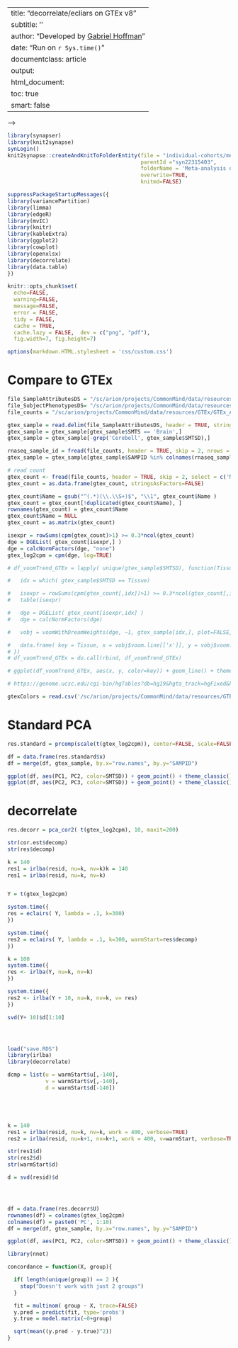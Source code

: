 
---
title: "decorrelate/ecliars on GTEx v8"
subtitle: ''
author: "Developed by [Gabriel Hoffman](http://gabrielhoffman.github.io/)"
date: "Run on `r Sys.time()`"
documentclass: article
output: 
  html_document:
  toc: true
  smart: false
---


<!---

cd /hpc/users/hoffmg01/work/decorrelate
# rm -rf molec_profiling_cache/
ml git pandoc
git pull
R

system("git pull")
rmarkdown::render("vignettes/GTEx.Rmd", output_dir='./', intermediates_dir='./')


# http
# https://hoffmg01.u.hpc.mssm.edu/molec_profiling.html

--->

--->

```r
library(synapser)
library(knit2synapse)
synLogin()
knit2synapse::createAndKnitToFolderEntity(file = "individual-cohorts/meta_analysis/meta-analysis_sex.Rmd",
                                          parentId ="syn22315403",
                                          folderName = 'Meta-analysis on sex',
                                          overwrite=TRUE, 
                                          knitmd=FALSE)
```


```r
suppressPackageStartupMessages({
library(variancePartition)
library(limma)
library(edgeR)
library(mvIC)
library(knitr)
library(kableExtra)
library(ggplot2)
library(cowplot)
library(openxlsx)
library(decorrelate)
library(data.table)
})

knitr::opts_chunk$set(
  echo=FALSE,
  warning=FALSE,
  message=FALSE,
  error = FALSE,
  tidy = FALSE,
  cache = TRUE,
  cache.lazy = FALSE,  dev = c("png", "pdf"), 
  fig.width=7, fig.height=7)

options(markdown.HTML.stylesheet = 'css/custom.css')
```


# Compare to GTEx
```r

file_SampleAttributesDS = "/sc/arion/projects/CommonMind/data/resources/GTEx/GTEx_Analysis_v8_Annotations_SampleAttributesDS.txt"
file_SubjectPhenotypesDS= "/sc/arion/projects/CommonMind/data/resources/GTEx/GTEx_Analysis_v8_Annotations_SubjectPhenotypesDS.txt"
file_counts = "/sc/arion/projects/CommonMind/data/resources/GTEx/GTEx_Analysis_2017-06-05_v8_RNASeQCv1.1.9_gene_reads.gct.gz"

gtex_sample = read.delim(file_SampleAttributesDS, header = TRUE, stringsAsFactors = FALSE)
gtex_sample = gtex_sample[gtex_sample$SMTS == 'Brain',]
gtex_sample = gtex_sample[-grep('Cerebell', gtex_sample$SMTSD),]

rnaseq_sample_id = fread(file_counts, header = TRUE, skip = 2, nrows = 1)
gtex_sample = gtex_sample[gtex_sample$SAMPID %in% colnames(rnaseq_sample_id),]

# read count
gtex_count <- fread(file_counts, header = TRUE, skip = 2, select = c('Name', unique(gtex_sample$SAMPID)))
gtex_count = as.data.frame(gtex_count, stringsAsFactors=FALSE)

gtex_count$Name = gsub("^(.*)(\\.\\S+)$", "\\1", gtex_count$Name )
gtex_count = gtex_count[!duplicated(gtex_count$Name), ]
rownames(gtex_count) = gtex_count$Name
gtex_count$Name = NULL
gtex_count = as.matrix(gtex_count)

isexpr = rowSums(cpm(gtex_count)>1) >= 0.3*ncol(gtex_count)
dge = DGEList( gtex_count[isexpr,] )
dge = calcNormFactors(dge, "none")
gtex_log2cpm = cpm(dge, log=TRUE)

# df_voomTrend_GTEx = lapply( unique(gtex_sample$SMTSD), function(Tissue){

#   idx = which( gtex_sample$SMTSD == Tissue)

#   isexpr = rowSums(cpm(gtex_count[,idx])>1) >= 0.3*ncol(gtex_count[,idx])
#   table(isexpr)

#   dge = DGEList( gtex_count[isexpr,idx] )
#   dge = calcNormFactors(dge)

#   vobj = voomWithDreamWeights(dge, ~1, gtex_sample[idx,], plot=FALSE, save.plot=TRUE, BPPARAM=SnowParam(6, progressbar=TRUE))

#   data.frame( key = Tissue, x = vobj$voom.line[['x']], y = vobj$voom.line[['y']])
# })
# df_voomTrend_GTEx = do.call(rbind, df_voomTrend_GTEx)
```

```r
# ggplot(df_voomTrend_GTEx, aes(x, y, color=key)) + geom_line() + theme_bw(15) + theme(aspect.ratio=1, plot.title = element_text(hjust = 0.5), legend.position="bottom") + ylab("sqrt( standard deviation)") + xlab("log2( count size + 0.5 )") + ggtitle("GTEx brain regions") + xlim(2, 22) + ylim(0.45, 1.36)
```

```r
# https://genome.ucsc.edu/cgi-bin/hgTables?db=hg19&hgta_track=hgFixed&hgta_group=allTables&hgta_table=hgFixed.gtexTissue

gtexColors = read.csv('/sc/arion/projects/CommonMind/data/resources/GTEx/GTEx_Tissue_colors.csv', header=TRUE)
```

# Standard PCA
```r
res.standard = prcomp(scale(t(gtex_log2cpm)), center=FALSE, scale=FALSE)

df = data.frame(res.standard$x)
df = merge(df, gtex_sample, by.x="row.names", by.y="SAMPID")

ggplot(df, aes(PC1, PC2, color=SMTSD)) + geom_point() + theme_classic() + theme(aspect.ratio=1, plot.title = element_text(hjust = 0.5))
ggplot(df, aes(PC2, PC3, color=SMTSD)) + geom_point() + theme_classic() + theme(aspect.ratio=1, plot.title = element_text(hjust = 0.5))
```


# decorrelate
```r
res.decorr = pca_cor2( t(gtex_log2cpm), 10, maxit=200)
```






```r
str(cor.est$decomp)
str(res$decomp)

k = 140
res1 = irlba(resid, nu=k, nv=k)k = 140
res1 = irlba(resid, nu=k, nv=k)


Y = t(gtex_log2cpm)

system.time({
res = eclairs( Y, lambda = .1, k=300)
})

system.time({
res2 = eclairs( Y, lambda = .1, k=300, warmStart=res$decomp)
})

k = 100
system.time({
res <- irlba(Y, nu=k, nv=k)
})

system.time({
res2 <- irlba(Y + 10, nu=k, nv=k, v= res)
})

svd(Y+ 10)$d[1:10]




load("save.RDS")
library(irlba)
library(decorrelate)

dcmp = list(u = warmStart$u[,-140],
            v = warmStart$v[,-140],
            d = warmStart$d[-140])





k = 140
res1 = irlba(resid, nu=k, nv=k, work = 400, verbose=TRUE)
res2 = irlba(resid, nu=k+1, nv=k+1, work = 400, v=warmStart, verbose=TRUE)

str(res1$d)
str(res2$d)
str(warmStart$d)

d = svd(resid)$d





```

```r

df = data.frame(res.decorr$U)
rownames(df) = colnames(gtex_log2cpm)
colnames(df) = paste0('PC', 1:10)
df = merge(df, gtex_sample, by.x="row.names", by.y="SAMPID")

ggplot(df, aes(PC1, PC2, color=SMTSD)) + geom_point() + theme_classic() + theme(aspect.ratio=1, plot.title = element_text(hjust = 0.5))

```



```r
library(nnet)

concordance = function(X, group){

  if( length(unique(group)) == 2 ){
    stop("Doesn't work with just 2 groups")
  }

  fit = multinom( group ~ X, trace=FALSE)
  y.pred = predict(fit, type='probs')
  y.true = model.matrix(~0+group)

  sqrt(mean((y.pred - y.true)^2))
}
```
















